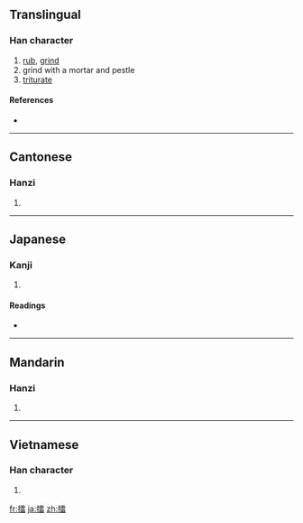==Translingual==

===Han character===
{{Han char|rn=64|rad=手|as=13|sn=16|four=5106<sub>3</sub>|canj=手一月田 (QMBW)}}

# [[rub]], [[grind]]
# grind with a mortar and pestle
# [[triturate]]

====References====
* {{Han ref|kx=0457.270|dkj=12783|dj=0806.110|hdz=31967.100|uh=64C2|ud=25794|bh=BEDD|bd=48861}}

----

==Cantonese==

===Hanzi===
{{yue-hanzi|jyut=|y=leui4}}

# {{defn|Cantonese|sort=手13}}

----

==Japanese==

===Kanji===
{{ja-kanji|grade=|rs=手13}}

# {{defn|Japanese|sort=手13}}

====Readings====
* {{ja-readings|on=[[らい]] (rai)|kun=[[する]] (suru)}}

----

==Mandarin==

===Hanzi===
{{cmn-hanzi|pin=[[lēi]] ([[lei1]]), [[léi]] ([[lei2]]), [[lèi]] ([[lei4]])|wg=lei<sup>1</sup>, lei<sup>2</sup>, lei<sup>4</sup>}}

# {{defn|Mandarin|sort=手13}}

----

==Vietnamese==

===Han character===
{{vi-hantu|[[lôi]], [[soi]]|rs=手13}}

# {{defn|Vietnamese|sort=手13}}

[[fr:擂]]
[[ja:擂]]
[[zh:擂]]